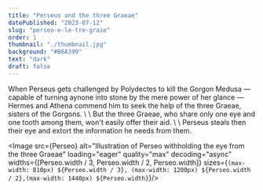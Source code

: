 ```yaml
---
title: "Perseus and the three Graeae"
datePublished: "2023-07-12"
slug: "perseo-e-le-tre-graie"
order: 1
thumbnail: "./thumbnail.jpg"
background: "#B6A399"
text: "dark"
draft: false
---
```




<Slide class="col-one-three text-slide">
	When Perseus gets challenged by Polydectes to kill the Gorgon Medusa — capable of turning aynone into stone by the mere power of her glance — Hermes and Athena commend him to seek the help of the three Graeae, sisters of the Gorgons.
	\
	\
	But the three Graeae, who share only one eye and one tooth among them, won't easily offer their aid.
	\
	\
	Perseus steals then their eye and extort the information he needs from them.
</Slide>

<Slide class="col-one-six text-center"><Image src={Perseo} alt="Illustration of Perseo withholding the eye from the three Graeae" loading="eager" quality="max" decoding="async" widths={[Perseo.width / 3, Perseo.width / 2, Perseo.width]}
						sizes={`(max-width: 810px) ${Perseo.width / 3}, (max-width: 1200px) ${Perseo.width / 2},(max-width: 1440px) ${Perseo.width}`}/></Slide>